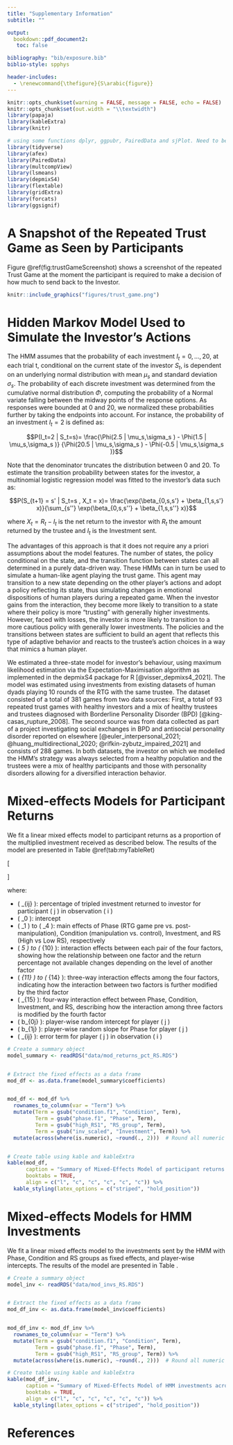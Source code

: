 ```yaml
---
title: "Supplementary Information"
subtitle: ""

output:
  bookdown::pdf_document2:
   toc: false

bibliography: "bib/exposure.bib"
biblio-style: spphys

header-includes:
  - \renewcommand{\thefigure}{S\arabic{figure}}
---
```


```r
knitr::opts_chunk$set(warning = FALSE, message = FALSE, echo = FALSE) 
knitr::opts_chunk$set(out.width = "\\textwidth")
library(papaja)
library(kableExtra)
library(knitr)

# using some functions dplyr, ggpubr, PairedData and sjPlot. Need to be loaded. 
library(tidyverse)
library(afex)
library(PairedData)
library(multcompView)
library(lsmeans)
library(depmixS4)
library(flextable)
library(gridExtra)
library(forcats)
library(ggsignif)
```

# A Snapshot of the Repeated Trust Game as Seen by Participants {-}

Figure \@ref(fig:trustGameScreenshot) shows a screenshot of the repeated Trust Game at the moment the participant is required to make a decision of how much to send back to the Investor.

```r

knitr::include_graphics("figures/trust_game.png")

```

# Hidden Markov Model Used to Simulate the Investor's Actions {-}

The HMM assumes that the probability of each investment $I_t=0,…,20$, at each trial t, conditional on the current state of the investor $S_t$, is dependent on an underlying normal distribution with mean $\mu_s$ and standard deviation $\sigma_s$. The probability of each discrete investment was determined from the cumulative normal distribution $\Phi$, computing the probability of a Normal variate falling between the midway points of the response options. As responses were bounded at 0 and 20, we normalized these probabilities further by taking the endpoints into account. For instance, the probability of an investment $I_t=2$ is defined as: 

$$P(I_t=2 | S_t=s)= \frac{\Phi(2.5 | \mu_s,\sigma_s ) - \Phi(1.5 | \mu_s,\sigma_s )} {\Phi(20.5 | \mu_s,\sigma_s ) - \Phi(-0.5 | \mu_s,\sigma_s )}$$

Note that the denominator truncates the distribution between 0 and 20. To estimate the transition probability between states for the investor, a multinomial logistic regression model was fitted to the investor's data such as: 

$$P(S_{t+1} = s' | S_t=s , X_t = x)= \frac{\exp(\beta_{0,s,s'} + \beta_{1,s,s'} x)}{\sum_{s''} \exp(\beta_{0,s,s''} + \beta_{1,s,s''} x)}$$ 

where $X_t=R_t-I_t$ is the net return to the investor with  $R_t$ the amount returned by the trustee and $I_t$ is the Investment sent.

The advantages of this approach is that it does not require any a priori assumptions about the model features. The number of states, the policy conditional on the state, and the transition function between states can all determined in a purely data-driven way. These HMMs can in turn be used to simulate a human-like agent playing the trust game. This agent may transition to a new state depending on the other player's actions and adopt a policy reflecting its state, thus simulating changes in emotional dispositions of human players during a repeated game. When the investor gains from the interaction, they become more likely to transition to a state where their policy is more "trusting" with generally higher investments. However, faced with losses, the investor is more likely to transition to a more cautious policy with generally lower investments. The policies and the transitions between states are sufficient to build an agent that reflects this type of adaptive behavior and reacts to the trustee's action choices in a way that mimics a human player.

We estimated a three-state model for investor's behaviour, using maximum likelihood estimation via the Expectation-Maximisation algorithm as implemented in the depmixS4 package for R [@visser_depmixs4_2021]. The model was estimated using investments from existing datasets of human dyads playing 10 rounds of the RTG with the same trustee. The dataset consisted of a total of 381 games from two data sources: First, a total of 93 repeated trust games with healthy investors and a mix of healthy trustees and trustees diagnosed with Borderline Personality Disorder (BPD) [@king-casas_rupture_2008]. The second source was from data collected as part of a project investigating social exchanges in BPD and antisocial personality disorder reported on elsewhere [@euler_interpersonal_2021; @huang_multidirectional_2020; @rifkin-zybutz_impaired_2021] and consists of 288 games. In both datasets, the investor on which we modelled the HMM's strategy was always selected from a healthy population and the trustees were a mix of healthy participants and those with personality disorders allowing for a diversified interaction behavior. 

 
# Mixed-effects Models for Participant Returns {-}

We fit a linear mixed effects model to participant returns as a proportion of the multiplied investment received as described below. The results of the model are presented in Table \@ref(tab:myTableRet)

\[
\begin{split}
\text{R}_{ij} = & \, \beta_0 + \beta_1 \text{ Phase}_i + \beta_2 \text{ Condition}_i + \beta_3 \text{ Investment}_i + \beta_4 \text{ RS}_i + \\
& \beta_5 (\text{Phase} \times \text{Condition})_i + \beta_6 (\text{Phase} \times \text{Investment})_i + \beta_7 (\text{Phase} \times \text{RS})_i + \\
& \beta_8 (\text{Condition} \times \text{Investment})_i + \beta_9 (\text{Condition} \times \text{RS})_i + \beta_{10} (\text{Investment} \times \text{RS})_i + \\
& \beta_{11} (\text{Phase} \times \text{Condition} \times \text{Investment})_i + \beta_{12} (\text{Phase} \times \text{Condition} \times \text{RS})_i + \\
& \beta_{13} (\text{Phase} \times \text{Investment} \times \text{RS})_i + \beta_{14} (\text{Condition} \times \text{Investment} \times \text{RS})_i + \\
& \beta_{15} (\text{Phase} \times \text{Condition} \times \text{Investment} \times \text{RS})_i + \\
& b_{0j} + b_{1j} \text{ (Phase)}_i+ \epsilon_{ij}
\end{split}
\]

where:

- \( \text{R}_{ij} \): percentage of tripled investment returned to investor for participant \( j \) in observation \( i \)
- \( \beta_0 \): intercept
- \( \beta_1 \) to \( \beta_4 \): main effects of Phase (RTG game pre vs. post-manipulation), Condition (manipulation vs. control), Investment, and RS (High vs Low RS), respectively
- \( \beta_5 \) to \( \beta_{10} \): interaction effects between each pair of the four factors, showing how the relationship between one factor and the return percentage not available changes depending on the level of another factor
- \( \beta_{11} \) to \( \beta_{14} \): three-way interaction effects among the four factors, indicating how the interaction between two factors is further modified by the third factor
- \( \beta_{15} \): four-way interaction effect between Phase, Condition, Investment, and RS, describing how the interaction among three factors is modified by the fourth factor
- \( b_{0j} \): player-wise random intercept for player \( j \)
- \( b_{1j} \): player-wise random slope for Phase for player \( j \)
- \( \epsilon_{ij} \): error term for player \( j \) in observation \( i \)


```r


# Create a summary object
model_summary <- readRDS("data/mod_returns_pct_RS.RDS")


# Extract the fixed effects as a data frame
mod_df <- as.data.frame(model_summary$coefficients)


mod_df <- mod_df %>%
  rownames_to_column(var = "Term") %>% 
  mutate(Term = gsub("condition.f1", "Condition", Term),
         Term = gsub("phase.f1", "Phase", Term),
         Term = gsub("high_RS1", "RS_group", Term),
         Term = gsub("inv_scaled", "Investment", Term)) %>%
  mutate(across(where(is.numeric), ~round(., 2)))  # Round all numeric columns to 2 decimal places



```


```r
# Create table using kable and kableExtra
kable(mod_df, 
      caption = "Summary of Mixed-Effects Model of participant returns across all rounds",
      booktabs = TRUE,
      align = c("l", "c", "c", "c", "c", "c")) %>%
  kable_styling(latex_options = c("striped", "hold_position"))
```


# Mixed-effects Models for HMM Investments  {-}

We fit a linear mixed effects model to the investments sent by the HMM with Phase, Condition and RS groups as fixed effects, and player-wise intercepts. The results of the model are presented in Table \ref{tab:myTableInv}.

```r
# Create a summary object
model_inv <- readRDS("data/mod_invs_RS.RDS")


# Extract the fixed effects as a data frame
mod_df_inv <- as.data.frame(model_inv$coefficients)


mod_df_inv <- mod_df_inv %>%
  rownames_to_column(var = "Term") %>% 
  mutate(Term = gsub("condition.f1", "Condition", Term),
         Term = gsub("phase.f1", "Phase", Term),
         Term = gsub("high_RS1", "RS_group", Term)) %>%
  mutate(across(where(is.numeric), ~round(., 2)))  # Round all numeric columns to 2 decimal places


```


```r
# Create table using kable and kableExtra
kable(mod_df_inv, 
      caption = "Summary of Mixed-Effects Model of HMM investments across all rounds",
      booktabs = TRUE,
      align = c("l", "c", "c", "c", "c", "c")) %>%
  kable_styling(latex_options = c("striped", "hold_position"))
```



\pagebreak


# References {-}